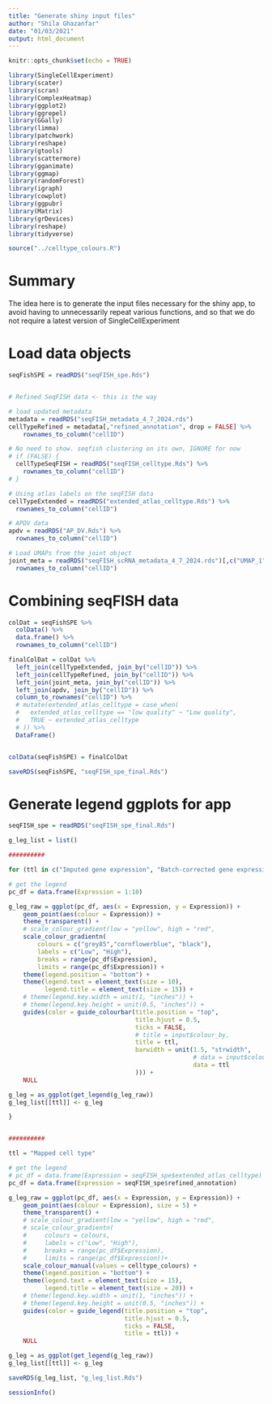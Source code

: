 ```yaml
---
title: "Generate shiny input files"
author: "Shila Ghazanfar"
date: "01/03/2021"
output: html_document
---
```


```r
knitr::opts_chunk$set(echo = TRUE)
```


```r
library(SingleCellExperiment)
library(scater)
library(scran)
library(ComplexHeatmap)
library(ggplot2)
library(ggrepel)
library(GGally)
library(limma)
library(patchwork)
library(reshape)
library(gtools)
library(scattermore)
library(gganimate)
library(ggmap)
library(randomForest)
library(igraph)
library(cowplot)
library(ggpubr)
library(Matrix)
library(grDevices)
library(reshape)
library(tidyverse)

source("../celltype_colours.R")
```

# Summary

The idea here is to generate the input files necessary for the shiny app, 
to avoid having to unnecessarily repeat various functions, and so that we do not
require a latest version of SingleCellExperiment

# Load data objects

```r

seqFishSPE = readRDS("seqFISH_spe.Rds")


# Refined SeqFISH data <- this is the way

# load updated metadata
metadata = readRDS("seqFISH_metadata_4_7_2024.rds")
cellTypeRefined = metadata[,"refined_annotation", drop = FALSE] %>%
    rownames_to_column("cellID")

# No need to show. seqfish clustering on its own, IGNORE for now
# if (FALSE) {
  cellTypeSeqFISH = readRDS("seqFISH_celltype.Rds") %>%
    rownames_to_column("cellID")
# }

# Using atlas labels on the seqFISH data
cellTypeExtended = readRDS("extended_atlas_celltype.Rds") %>% 
  rownames_to_column("cellID")

# APDV data
apdv = readRDS("AP_DV.Rds") %>% 
  rownames_to_column("cellID")

# Load UMAPs from the joint object
joint_meta = readRDS("seqFISH_scRNA_metadata_4_7_2024.rds")[,c("UMAP_1","UMAP_2")] %>%
  rownames_to_column("cellID")
```


# Combining seqFISH data
```r
colDat = seqFishSPE %>% 
  colData() %>% 
  data.frame() %>% 
  rownames_to_column("cellID")

finalColDat = colDat %>% 
  left_join(cellTypeExtended, join_by("cellID")) %>% 
  left_join(cellTypeRefined, join_by("cellID")) %>%
  left_join(joint_meta, join_by("cellID")) %>%
  left_join(apdv, join_by("cellID")) %>% 
  column_to_rownames("cellID") %>%
  # mutate(extended_atlas_celltype = case_when(
  #   extended_atlas_celltype == "low quality" ~ "Low quality",
  #   TRUE ~ extended_atlas_celltype
  # )) %>% 
  DataFrame()


colData(seqFishSPE) = finalColDat

saveRDS(seqFishSPE, "seqFISH_spe_final.Rds")
```

# Generate legend ggplots for app

```r
seqFISH_spe = readRDS("seqFISH_spe_final.Rds")

g_leg_list = list()

########## 

for (ttl in c("Imputed gene expression", "Batch-corrected gene expression")) {

# get the legend
pc_df = data.frame(Expression = 1:10)

g_leg_raw = ggplot(pc_df, aes(x = Expression, y = Expression)) + 
    geom_point(aes(colour = Expression)) + 
    theme_transparent() + 
    # scale_colour_gradient(low = "yellow", high = "red",
    scale_colour_gradientn(
        colours = c("grey85","cornflowerblue", "black"),
        labels = c("Low", "High"), 
        breaks = range(pc_df$Expression),
        limits = range(pc_df$Expression)) + 
    theme(legend.position = "bottom") +
    theme(legend.text = element_text(size = 10),
          legend.title = element_text(size = 15)) +
    # theme(legend.key.width = unit(1, "inches")) +
    # theme(legend.key.height = unit(0.5, "inches")) +
    guides(color = guide_colourbar(title.position = "top",
                                   title.hjust = 0.5,
                                   ticks = FALSE,
                                   # title = input$colour_by,
                                   title = ttl,
                                   barwidth = unit(1.5, "strwidth",
                                                   # data = input$colour_by
                                                   data = ttl
                                   ))) +
    NULL

g_leg = as_ggplot(get_legend(g_leg_raw))
g_leg_list[[ttl]] <- g_leg

}


##########

ttl = "Mapped cell type"

# get the legend
# pc_df = data.frame(Expression = seqFISH_spe$extended_atlas_celltype)
pc_df = data.frame(Expression = seqFISH_spe$refined_annotation)

g_leg_raw = ggplot(pc_df, aes(x = Expression, y = Expression)) +
    geom_point(aes(colour = Expression), size = 5) +
    theme_transparent() +
    # scale_colour_gradient(low = "yellow", high = "red",
    # scale_colour_gradientn(
    #     colours = colours,
    #     labels = c("Low", "High"),
    #     breaks = range(pc_df$Expression),
    #     limits = range(pc_df$Expression))+
    scale_colour_manual(values = celltype_colours) +
    theme(legend.position = "bottom") +
    theme(legend.text = element_text(size = 15),
          legend.title = element_text(size = 20)) +
    # theme(legend.key.width = unit(1, "inches")) +
    # theme(legend.key.height = unit(0.5, "inches")) +
    guides(color = guide_legend(title.position = "top",
                                title.hjust = 0.5,
                                ticks = FALSE,
                                title = ttl)) +
    NULL

g_leg = as_ggplot(get_legend(g_leg_raw))
g_leg_list[[ttl]] <- g_leg

saveRDS(g_leg_list, "g_leg_list.Rds")

```

```r
sessionInfo()
```